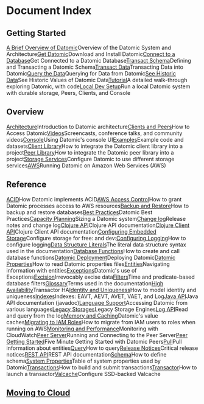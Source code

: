 Document Index
==============

Getting Started
---------------

[A Brief Overview of Datomic](getting-started/brief-overview.html)Overview of the Datomic System and Architecture[Get Datomic](getting-started/get-datomic.html)Download and Install Datomic[Connect to a Database](getting-started/connect-to-a-database.html)Get Connected to a Datomic Database[Transact Schema](getting-started/transact-schema.html)Defining and Transacting a Datomic Schema[Transact Data](getting-started/transact-data.html)Transacting Data into Datomic[Query the Data](getting-started/query-the-data.html)Querying for Data from Datomic[See Historic Data](getting-started/see-historic-data.html)See Historic Values of Datomic Data[Tutorial](tutorial/introduction.html)A detailed walk-through exploring Datomic, with code[Local Dev Setup](getting-started/dev-setup.html)Run a local Datomic system with durable storage, Peers, Clients, and Console



Overview
--------

[Architecture](overview/architecture.html)Introduction to Datomic architecture[Clients and Peers](overview/clients-and-peers.html)How to Access Datomic[Videos](learning/videos.html)Screencasts, conference talks, and community videos[Console](other-tools/console.html)Using Datomic's console UI[Examples](examples.html)Example code and datasets[Client Library](client/client-setup.html)How to integrate the Datomic client library into a project[Peer Library](peer/integrating-peer-lib.html)How to integrate the Datomic peer library into a project[Storage Services](overview/storage.html)Configure Datomic to use different storage services[AWS](overview/aws.html)Running Datomic on Amazon Web Services (AWS)



Reference
---------

[ACID](transactions/acid.html)How Datomic implements ACID[AWS Access Control](operation/aws-access-control.html)How to grant Datomic processes access to AWS resources[Backup and Restore](operation/backup.html)How to backup and restore databases[Best Practices](best-practices.html)Datomic Best Practices[Capacity Planning](operation/capacity.html)Sizing a Datomic system[Change log](changes.html)Release notes and change log[Clojure API](clojure/index.html)Clojure API documentation[Clojure Client API](https://docs.datomic.com/client-api/index.html)Clojure Client API documentation[Configuring Embedded Storage](configuration/configuring-embedded-storage.html)Configure storage for free: and dev:[Configuring Logging](configuration/configuring-logging.html)How to configure logging[Data Structure Literals](overview/data-structure-literals.html)The literal data structure syntax used in the documentation[Database Functions](reference/database-functions.html)How to create and call database functions[Datomic Deployment](operation/deployment.html)Deploying Datomic[Datomic Properties](configuration/properties.html)How to read Datomic properties files[Entities](overview/entities.html)Navigating information with entities[Exceptions](reference/exceptions.html)Datomic's use of Exceptions[Excision](reference/excision.html)Irrevocably excise data[Filters](time/filters.html)Time and predicate-based database filters[Glossary](glossary.html)Terms used in the documentation[High Availability](operation/ha.html)Transactor HA[Identity and Uniqueness](schema/identity.html)How to model identity and uniqueness[Indexes](query/indexes.html)Indexes: EAVT, AEVT, AVET, VAET, and Log[Java API](javadoc/index.html)Java API documentation (javadoc)[Language Support](reference/languages.html)Accessing Datomic from various languages[Legacy Storages](operation/legacy-storage.html)Legacy Storage Engines[Log API](api/log.html)Read and query from the log[Memory and Caching](overview/aws.html)Datomic's value caches[Migrating to IAM Roles](operation/migrate-to-roles.html)How to migrate from IAM users to roles when running on AWS[Monitoring and Performance](operation/monitoring.html)Monitoring with CloudWatch[Peer Server](client/peer-server.html)Running and Connecting to the Peer Server[Peer Getting Started](peer/peer-getting-started.html)Five Minute Getting Started with Datomic Peers[Pull](query/pull.html)Pull information about entities[Query](query/query.html)How to query[Release Notices](release-notices.html)Critical release notices[REST API](api/rest.html)REST API documentation[Schema](schema/schema.html)How to define schema[System Properties](configuration/system-properties.html)Table of system properties used by Datomic[Transactions](transactions/transactions.html)How to build and submit transactions[Transactor](overview/transactor.html)How to launch a transactor[Valcache](operation/valcache.html)Configure SSD-backed Valcache



[Moving to Cloud](cloud/moving-to-cloud.html)
---------------------------------------------